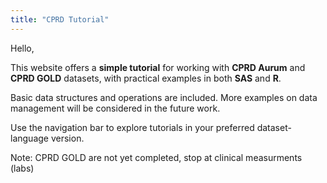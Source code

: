 ```yaml
---
title: "CPRD Tutorial"
---
```


Hello,

This website offers a **simple tutorial** for working with **CPRD Aurum** and **CPRD GOLD** datasets, with practical examples in both **SAS** and **R**. 

Basic data structures and operations are included. More examples on data management will be considered in the future work.

Use the navigation bar to explore tutorials in your preferred dataset-language version.

Note: CPRD GOLD are not yet completed, stop at clinical measurments (labs)